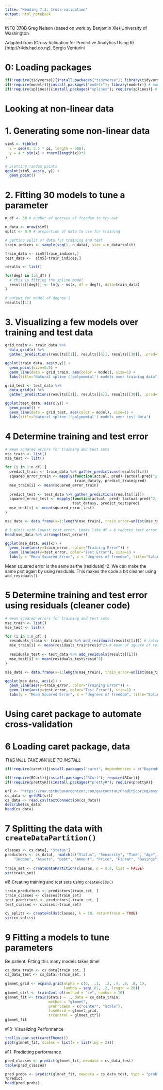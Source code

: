 ```yaml
---
title: "Reading 7.3: Cross-validation"
output: html_notebook
---
```

INFO 370B
Greg Nelson (based on work by Benjamin Xie)
University of Washington


Adapted from (Cross-Validation for Predictive Analytics Using R)[http://r4ds.had.co.nz], Sergio Venturini

# 0: Loading packages
```r
if(!require(tidyverse)){install.packages("tidyverse"); library(tidyverse)} 
if(!require(modelr)){install.packages("modelr"); library(modelr)} # modeling package
if(!require(splines)){install.packages("splines"); require(splines)} # for natural splines ("polynomial") models
```

# Looking at non-linear data

# 1. Generating some non-linear data
```r
sim5 <- tibble(
  x = seq(0, 3.5 * pi, length = 500),
  y = 4 * sin(x) + rnorm(length(x))*2
)

# plotting random points
ggplot(sim5, aes(x, y)) +
  geom_point()
```

# 2. Fitting 30 models to tune a parameter
```r
n_df <- 30 # number of degrees of freedom to try out

n_data <- nrow(sim5) 
split <- 0.9 # proportion of data to use for training

# getting split of data for training and test
train_indices <- sample(seq(1, n_data), size = n_data*split) 

train_data <- sim5[train_indices,]
test_data <-  sim5[-train_indices,]

results <- list()

for(degf in 1:n_df) {
  # this is fitting the spline model
  results[[degf]] <- lm(y ~ ns(x, df = degf), data=train_data)
}

# output for model of degree 1
results[[1]]
```

# 3. Visualizing a few models over training and test data
```r
grid_train <- train_data %>%
  data_grid(x) %>%
  gather_predictions(results[[1]], results[[6]], results[[30]], .pred="y")

ggplot(train_data, aes(x,y)) +
  geom_point(size=0.5) + 
  geom_line(data = grid_train, aes(color = model), size=1) + 
  labs(title="Natural spline ('polynomial') models over training data")

grid_test <- test_data %>%
  data_grid(x) %>%
  gather_predictions(results[[1]], results[[6]], results[[30]], .pred="y")

ggplot(test_data, aes(x,y)) +
  geom_point() + 
  geom_line(data = grid_test, aes(color = model), size=1) + 
  labs(title="Natural spline ('polynomial') models over test data")
```


# 4 Determine training and test error
```r
# mean squared errors for training and test sets
mse_train <- list() 
mse_test <- list()

for (i in 1:n_df) {
  predict_train <- train_data %>% gather_predictions(results[[i]])
  squared_error_train <- mapply(function(actual, pred) (actual-pred)^2, 
                                train_data$y, predict_train$pred)
  mse_train[i] <- mean(squared_error_train)
  
  predict_test <- test_data %>% gather_predictions(results[[i]])
  squared_error_test <- mapply(function(actual, pred) (actual-pred)^2, 
                               test_data$y, predict_test$pred)
  mse_test[i] <- mean(squared_error_test)
}

mse_data <- data.frame(x=1:length(mse_train), train_error=unlist(mse_train), test_error=unlist(mse_test))

# 5 plots with lowest test_error. Looks like df = 6 reduces test error the most (may vary a bit depending on how data created)
head(mse_data %>% arrange(test_error))

ggplot(mse_data, aes(x)) + 
  geom_line(aes(y=train_error, color="Training Error")) +
  geom_line(aes(y=test_error, color="Test Error"), size=1) + 
  labs(y = "Mean Squared Error", x = "degrees of freedom", title="Spline model performance") 
```
Mean squared error is the same as the (residuals)^2. 
We can make the same plot again by using residuals. This makes the code a bit cleaner using `add_residuals()`

# 5 Determine training and test error using residuals (cleaner code)
```r
# mean squared errors for training and test sets
mse_train <- list() 
mse_test <- list()

for (i in 1:n_df) {
  residuals_train <- train_data %>% add_residuals(results[[i]]) # calculating residuals
  mse_train[i] <- mean(residuals_train$resid^2) # mean of square of residuals to get mean squared error
  
  residuals_test <- test_data %>% add_residuals(results[[i]])
  mse_test[i] <- mean(residuals_test$resid^2)
}

mse_data <- data.frame(x=1:length(mse_train), train_error=unlist(mse_train), test_error=unlist(mse_test))

ggplot(mse_data, aes(x)) + 
  geom_line(aes(y=train_error, color="Training Error")) +
  geom_line(aes(y=test_error, color="Test Error"), size=1) + 
  labs(y = "Mean Squared Error", x = "degrees of freedom", title="Spline model performance") 
```

# Using caret package to automate cross-validation

# 6 Loading caret package, data
*THIS WILL TAKE AWHILE TO INSTALL*
```r
if(!require(caret)){install.packages("caret", dependencies = c("Depends", "Suggests")); require(caret)}

if(!require(RCurl)){install.packages("RCurl"); require(RCurl)}
if(!require(prettyR)){install.packages("prettyR"); require(prettyR)}

url <- "https://raw.githubusercontent.com/gastonstat/CreditScoring/master/CleanCreditScoring.csv"
cs_data <- getURL(url)
cs_data <- read.csv(textConnection(cs_data))
describe(cs_data)
head(cs_data)
```

# 7 Splitting the data with `createDataPartition()`
```r
classes <- cs_data[, "Status"]
predictors <- cs_data[, -match(c("Status", "Seniority", "Time", "Age", "Expenses", 
    "Income", "Assets", "Debt", "Amount", "Price", "Finrat", "Savings"), colnames(cs_data))]
 
train_set <- createDataPartition(classes, p = 0.8, list = FALSE)
str(train_set)
```

#8 Creating training and test sets using `createFolds()`
```r
train_predictors <- predictors[train_set, ]
train_classes <- classes[train_set]
test_predictors <- predictors[-train_set, ]
test_classes <- classes[-train_set]

cv_splits <- createFolds(classes, k = 10, returnTrain = TRUE)
str(cv_splits)
```

# 9 Fitting a models to tune parameters

Be patient. Fitting this many models takes time!
```r
cs_data_train <- cs_data[train_set, ]
cs_data_test <- cs_data[-train_set, ]
 
glmnet_grid <- expand.grid(alpha = c(0,  .1,  .2, .4, .6, .8, 1),
                           lambda = seq(.01, .2, length = 20))
glmnet_ctrl <- trainControl(method = "cv", number = 10)
glmnet_fit <- train(Status ~ ., data = cs_data_train,
                    method = "glmnet",
                    preProcess = c("center", "scale"),
                    tuneGrid = glmnet_grid,
                    trControl = glmnet_ctrl)
glmnet_fit
```

#10: Visualizing Performance
```r
trellis.par.set(caretTheme())
plot(glmnet_fit, scales = list(x = list(log = 2)))
```

#11. Predicting performance
```r
pred_classes <- predict(glmnet_fit, newdata = cs_data_test)
table(pred_classes)

pred_probs <- predict(glmnet_fit, newdata = cs_data_test, type = "prob")
?predict
head(pred_probs)
```

